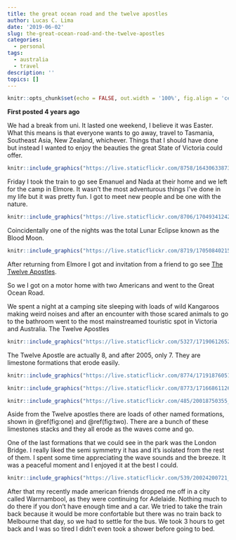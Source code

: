 ```yaml
---
title: the great ocean road and the twelve apostles
author: Lucas C. Lima
date: '2019-06-02'
slug: the-great-ocean-road-and-the-twelve-apostles
categories:
  - personal
tags:
  - australia
  - travel
description: ''
topics: []
---
```


```r
knitr::opts_chunk$set(echo = FALSE, out.width = '100%', fig.align = 'center')
```

__First posted 4 years ago__

We had a break from uni. It lasted one weekend, I believe it was Easter. What this means is that everyone wants to go away, travel to Tasmania, Southeast Asia, New Zealand, whichever. Things that I should have done but instead I wanted to enjoy the beauties the great State of Victoria could offer.

```r
knitr::include_graphics("https://live.staticflickr.com/8758/16430633873_e05ccb8bf9_b_d.jpg")
```

Friday I took the train to go see Emanuel and Nada at their home and we left for the camp in Elmore. It wasn't the most adventurous things I've  done in my life but it was pretty fun. I got to meet new people and be one with the nature.

```r
knitr::include_graphics("https://live.staticflickr.com/8706/17049341242_a2c5c11764_b_d.jpg")
```

Coincidentally one of the nights was the total Lunar Eclipse known as the Blood Moon.

```r
knitr::include_graphics("https://live.staticflickr.com/8719/17050840215_ac443d962b_b_d.jpg")
```

After returning from Elmore I got and invitation from a friend to go see [The Twelve Apostles](https://en.wikipedia.org/wiki/The_Twelve_Apostles_(Victoria)).

So we I got on a motor home with two Americans and went to the Great Ocean Road.

We spent a night at a camping site sleeping with loads of wild Kangaroos making weird noises and after an encounter with those scared animals to go to the bathroom went to the most mainstreamed touristic spot in Victoria and Australia. The Twelve Apostles

```r
knitr::include_graphics("https://live.staticflickr.com/5327/17190612652_0f2412e47c_b_d.jpg")
```

The Twelve Apostle are actually 8, and after 2005, only 7. They are limestone formations that erode easily.

```r
knitr::include_graphics("https://live.staticflickr.com/8774/17191876051_8fe3bfc873_b_d.jpg")
```

```r
knitr::include_graphics("https://live.staticflickr.com/8773/17166861126_1f0628703d_b_d.jpg")
```

```r
knitr::include_graphics("https://live.staticflickr.com/485/20018750355_17229df295_b_d.jpg")
```

Aside from the Twelve apostles there are loads of other named formations, shown in \@ref(fig:one) and \@ref(fig:two). There are a bunch of these limestones stacks and they all erode as the waves come and go. 


One of the last formations that we could see in the park was the London Bridge. I really liked the semi symmetry it has and it's isolated from the rest of them. I spent some time appreciating the wave sounds and the breeze. It was a peaceful moment and I enjoyed it at the best I could.

```r
knitr::include_graphics("https://live.staticflickr.com/539/20024200721_843f4541c7_b_d.jpg")
```

After that my recently made american friends dropped me off in a city called Warrnambool, as they were continuing for Adelaide. Nothing much to do there if you don’t have enough time and a car. We tried to take the train back because it would be more confortable but there was no train back to Melbourne that day, so we had to settle for the bus. We took 3 hours to get back and I was so tired I didn't even took a shower before going to bed.